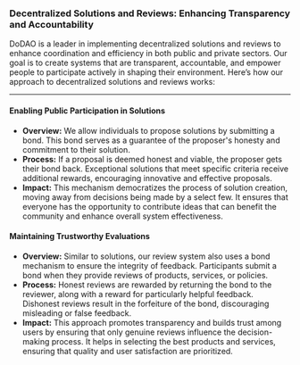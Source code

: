 ### **Decentralized Solutions and Reviews: Enhancing Transparency and Accountability**

DoDAO is a leader in implementing decentralized solutions and reviews to enhance coordination and efficiency in both public and private sectors. Our goal is to create systems that are transparent, accountable, and empower people to participate actively in shaping their environment. Here’s how our approach to decentralized solutions and reviews works:

---

#### **Enabling Public Participation in Solutions**

- **Overview:** We allow individuals to propose solutions by submitting a bond. This bond serves as a guarantee of the proposer's honesty and commitment to their solution.
- **Process:** If a proposal is deemed honest and viable, the proposer gets their bond back. Exceptional solutions that meet specific criteria receive additional rewards, encouraging innovative and effective proposals.
- **Impact:** This mechanism democratizes the process of solution creation, moving away from decisions being made by a select few. It ensures that everyone has the opportunity to contribute ideas that can benefit the community and enhance overall system effectiveness.

#### **Maintaining Trustworthy Evaluations**

- **Overview:** Similar to solutions, our review system also uses a bond mechanism to ensure the integrity of feedback. Participants submit a bond when they provide reviews of products, services, or policies.
- **Process:** Honest reviews are rewarded by returning the bond to the reviewer, along with a reward for particularly helpful feedback. Dishonest reviews result in the forfeiture of the bond, discouraging misleading or false feedback.
- **Impact:** This approach promotes transparency and builds trust among users by ensuring that only genuine reviews influence the decision-making process. It helps in selecting the best products and services, ensuring that quality and user satisfaction are prioritized.
